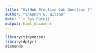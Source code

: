 ---
title: "GitHub Practice Lab Question 1"
author: "Shannon G. Wilson"
date: '`r Sys.Date()`'
output: html_document
---

```{r}
library(tidyverse)
library(dplyr)
diamonds
```
